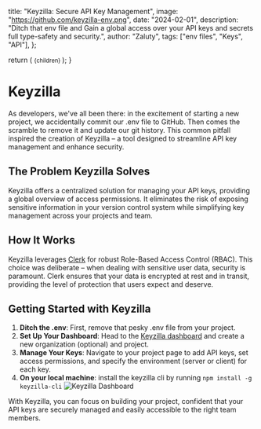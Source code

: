 
  title: "Keyzilla: Secure API Key Management",
  image: "https://github.com/keyzilla-env.png",
  date: "2024-02-01",
  description:
    "Ditch that env file and Gain a global access over your API keys and secrets full type-safety and security.",
  author: "Zaluty",
  tags: ["env files", "Keys", "API"],
};

  return (
    <small className="flex text-sm text-muted-foreground -mt-3 mb-3">
      {children}
    </small>
  );
}

<AnimatedName />

# Keyzilla

As developers, we've all been there: in the excitement of starting a new project, we accidentally commit our .env file to GitHub. Then comes the scramble to remove it and update our git history. This common pitfall inspired the creation of Keyzilla – a tool designed to streamline API key management and enhance security.

## The Problem Keyzilla Solves

Keyzilla offers a centralized solution for managing your API keys, providing a global overview of access permissions. It eliminates the risk of exposing sensitive information in your version control system while simplifying key management across your projects and team.

## How It Works

Keyzilla leverages [Clerk](https://clerk.com) for robust Role-Based Access Control (RBAC). This choice was deliberate – when dealing with sensitive user data, security is paramount. Clerk ensures that your data is encrypted at rest and in transit, providing the level of protection that users expect and deserve.

## Getting Started with Keyzilla

1. **Ditch the .env**: First, remove that pesky .env file from your project.
2. **Set Up Your Dashboard**: Head to the [Keyzilla dashboard](https://keyzilla.vercel.app/dashboard) and create a new organization (optional) and project.
3. **Manage Your Keys**: Navigate to your project page to add API keys, set access permissions, and specify the environment (server or client) for each key.
4. **On your local machine**: install the keyzilla cli by running `npm install -g keyzilla-cli`
   ![Keyzilla Dashboard](https://github.com/abdullah-khatib-1/keyzilla/blob/main/public/create.png?raw=true)

With Keyzilla, you can focus on building your project, confident that your API keys are securely managed and easily accessible to the right team members.

